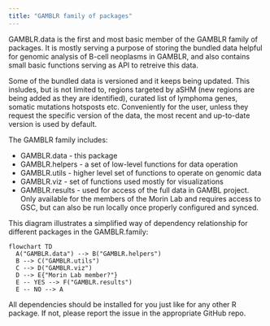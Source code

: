 ```yaml
---
title: "GAMBLR family of packages"
---
```


GAMBLR.data is the first and most basic member of the GAMBLR family of packages.
It is mostly serving a purpose of storing the bundled data helpful for genomic
analysis of B-cell neoplasms in GAMBLR, and also contains small basic functions
serving as API to retreive this data.

Some of the bundled data is versioned and it keeps being updated. This insludes,
but is not limited to, regions targeted by aSHM (new regions are being added as
they are identified), curated list of lymphoma genes, somatic mutations hotsposts
etc. Conveniently for the user, unless they request the specific version of the
data, the most recent and up-to-date version is used by default.

The GAMBLR family includes:

* GAMBLR.data - this package
* GAMBLR.helpers - a set of low-level functions for data operation
* GAMBLR.utils - higher level set of functions to operate on genomic data
* GAMBLR.viz - set of functions used mostly for visualizations
* GAMBLR.results - used for access of the full data in GAMBL project. Only
    available for the members of the Morin Lab and requires access to GSC, but
    can also be run locally once properly configured and synced.

This diagram illustrates a simplified way of dependency relationship for
different packages in the GAMBLR.family:

```mermaid
flowchart TD
  A("GAMBLR.data") --> B("GAMBLR.helpers")
  B --> C("GAMBLR.utils")
  C --> D("GAMBLR.viz")
  D --> E{"Morin Lab member?"}
  E -- YES --> F("GAMBLR.results")
  E -- NO --> A
```

All dependencies should be installed for you just like for any other R package.
If not, please report the issue in the appropriate GitHub repo.
